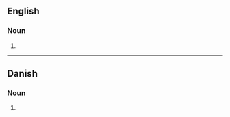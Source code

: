 {{also|babysitters|Babysitters|baby sitters}}

==English==

===Noun===
{{head|en|noun form}}

# {{plural of|en|baby-sitter}}

----

==Danish==

===Noun===
{{head|da|noun form}}
# {{inflection of|da|baby-sitter||indef|gen|s}}